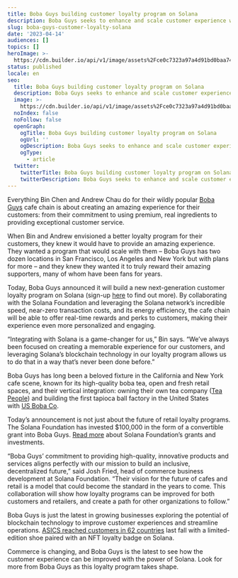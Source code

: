 ```yaml
---
title: Boba Guys building customer loyalty program on Solana
description: Boba Guys seeks to enhance and scale customer experience with new program.
slug: boba-guys-customer-loyalty-solana
date: '2023-04-14'
audiences: []
topics: []
heroImage: >-
  https://cdn.builder.io/api/v1/image/assets%2Fce0c7323a97a4d91bd0baa7490ec9139%2F391b3a598e5348a58cb69aa4f8bd9756
status: published
locale: en
seo:
  title: Boba Guys building customer loyalty program on Solana
  description: Boba Guys seeks to enhance and scale customer experience with new program.
  image: >-
    https://cdn.builder.io/api/v1/image/assets%2Fce0c7323a97a4d91bd0baa7490ec9139%2F391b3a598e5348a58cb69aa4f8bd9756
  noIndex: false
  noFollow: false
  openGraph:
    ogTitle: Boba Guys building customer loyalty program on Solana
    ogUrl: ''
    ogDescription: Boba Guys seeks to enhance and scale customer experience with new program.
    ogType:
      - article
  twitter:
    twitterTitle: Boba Guys building customer loyalty program on Solana
    twitterDescription: Boba Guys seeks to enhance and scale customer experience with new program.
---
```


Everything Bin Chen and Andrew Chau do for their wildly popular [Boba Guys](https://www.bobaguys.com/?ref=solana.ghost.io) cafe chain is about creating an amazing experience for their customers: from their commitment to using premium, real ingredients to providing exceptional customer service.

When Bin and Andrew envisioned a better loyalty program for their customers, they knew it would have to provide an amazing experience. They wanted a program that would scale with them – Boba Guys has two dozen locations in San Francisco, Los Angeles and New York but with plans for more – and they knew they wanted it to truly reward their amazing supporters, many of whom have been fans for years. 

Today, Boba Guys announced it will build a new next-generation customer loyalty program on Solana (sign-up [here](http://passport.bobaguys.com/?ref=solana.ghost.io) to find out more). By collaborating with the Solana Foundation and leveraging the Solana network’s incredible speed, near-zero transaction costs, and its energy efficiency, the cafe chain will be able to offer real-time rewards and perks to customers, making their experience even more personalized and engaging.

“Integrating with Solana is a game-changer for us,” Bin says. “We’ve always been focused on creating a memorable experience for our customers, and leveraging Solana’s blockchain technology in our loyalty program allows us to do that in a way that’s never been done before.”

Boba Guys has long been a beloved fixture in the California and New York cafe scene, known for its high-quality boba tea, open and fresh retail spaces, and their vertical integration: owning their own tea company ([Tea People](https://teapeople.com/?ref=solana.ghost.io)) and building the first tapioca ball factory in the United States with [US Boba Co](https://www.usbobaco.com/?ref=solana.ghost.io).

Today’s announcement is not just about the future of retail loyalty programs. The Solana Foundation has invested $100,000 in the form of a convertible grant into Boba Guys. [Read more](https://solana.com/news/solana-foundation-convertible-grants-investments?ref=solana.ghost.io) about Solana Foundation’s grants and investments.

“Boba Guys’ commitment to providing high-quality, innovative products and services aligns perfectly with our mission to build an inclusive, decentralized future,” said Josh Fried, head of commerce business development at Solana Foundation. “Their vision for the future of cafes and retail is a model that could become the standard in the years to come. This collaboration will show how loyalty programs can be improved for both customers and retailers, and create a path for other organizations to follow.”

Boba Guys is just the latest in growing businesses exploring the potential of blockchain technology to improve customer experiences and streamline operations. [ASICS reached customers in 62 countries](https://solana.com/news/case-study-asics-solana-pay?ref=solana.ghost.io) last fall with a limited-edition shoe paired with an NFT loyalty badge on Solana.

Commerce is changing, and Boba Guys is the latest to see how the customer experience can be improved with the power of Solana. Look for more from Boba Guys as this loyalty program takes shape.
